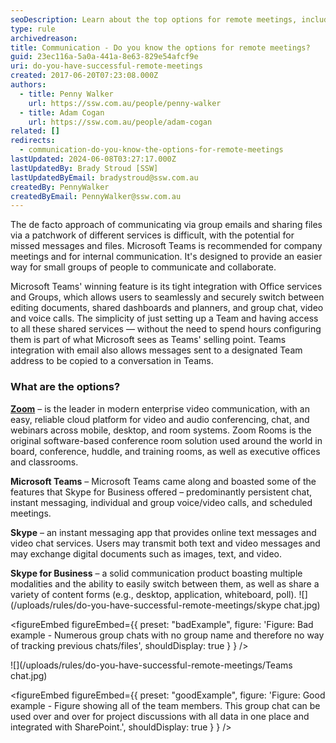 ```yaml
---
seoDescription: Learn about the top options for remote meetings, including Microsoft Teams, Zoom, Skype, and Skype for Business.
type: rule
archivedreason:
title: Communication - Do you know the options for remote meetings?
guid: 23ec116a-5a0a-441a-8e63-829e54afcf9e
uri: do-you-have-successful-remote-meetings
created: 2017-06-20T07:23:08.000Z
authors:
  - title: Penny Walker
    url: https://ssw.com.au/people/penny-walker
  - title: Adam Cogan
    url: https://ssw.com.au/people/adam-cogan
related: []
redirects:
  - communication-do-you-know-the-options-for-remote-meetings
lastUpdated: 2024-06-08T03:27:17.000Z
lastUpdatedBy: Brady Stroud [SSW]
lastUpdatedByEmail: bradystroud@ssw.com.au
createdBy: PennyWalker
createdByEmail: PennyWalker@ssw.com.au
---
```


The de facto approach of communicating via group emails and sharing files via a patchwork of different services is difficult, with the potential for missed messages and files.
Microsoft Teams is recommended for company meetings and for internal communication. It's designed to provide an easier way for small groups of people to communicate and collaborate.

Microsoft Teams' winning feature is its tight integration with Office services and Groups, which allows users to seamlessly and securely switch between editing documents, shared dashboards and planners, and group chat, video and voice calls. The simplicity of just setting up a Team and having access to all these shared services — without the need to spend hours configuring them is part of what Microsoft sees as Teams' selling point. Teams integration with email also allows messages sent to a designated Team address to be copied to a conversation in Teams.

### What are the options?

**[Zoom](https://zoom.us/)** – is the leader in modern enterprise video communication, with an easy, reliable cloud platform for video and audio conferencing, chat, and webinars across mobile, desktop, and room systems. Zoom Rooms is the original software-based conference room solution used around the world in board, conference, huddle, and training rooms, as well as executive offices and classrooms.

**Microsoft Teams** – Microsoft Teams came along and boasted some of the features that Skype for Business offered – predominantly persistent chat, instant messaging, individual and group voice/video calls, and scheduled meetings.

**Skype** – an instant messaging app that provides online text messages and video chat services. Users may transmit both text and video messages and may exchange digital documents such as images, text, and video.

**Skype for Business** – a solid communication product boasting multiple modalities and the ability to easily switch between them, as well as share a variety of content forms (e.g., desktop, application, whiteboard, poll).
![](/uploads/rules/do-you-have-successful-remote-meetings/skype chat.jpg)

<figureEmbed figureEmbed={{
  preset: "badExample",
  figure: 'Figure: Bad example - Numerous group chats with no group name and therefore no way of tracking previous chats/files',
  shouldDisplay: true
} } />

![](/uploads/rules/do-you-have-successful-remote-meetings/Teams chat.jpg)

<figureEmbed figureEmbed={{
  preset: "goodExample",
  figure: 'Figure: Good example - Figure showing all of the team members. This group chat can be used over and over for project discussions with all data in one place and integrated with SharePoint.',
  shouldDisplay: true
} } />
